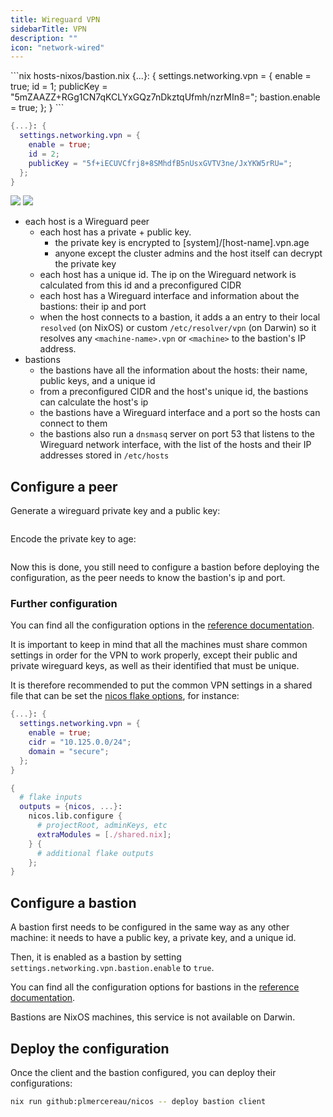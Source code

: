 ```yaml
---
title: Wireguard VPN
sidebarTitle: VPN
description: ""
icon: "network-wired"
---
```


<RequestExample>
```nix hosts-nixos/bastion.nix
{...}: {
  settings.networking.vpn = {
    enable = true;
    id = 1;
    publicKey = "5mZAAZZ+RGg1CN7qKCLYxGQz7nDkztqUfmh/nzrMIn8=";
    bastion.enable = true;
  };
}
```

```nix hosts-nixos/client.nix
{...}: {
  settings.networking.vpn = {
    enable = true;
    id = 2;
    publicKey = "5f+iECUVCfrj8+8SMhdfB5nUsxGVTV3ne/JxYKW5rRU=";
  };
}
```

</RequestExample>

<Frame>
  <img
    style={{ height: "250px" }}
    className="block h-32 dark:hidden"
    src="/images/vpn-light.svg"
  />
  <img
    style={{ height: "250px" }}
    className="hidden h-32 dark:block"
    src="/images/vpn-dark.svg"
  />
</Frame>

- each host is a Wireguard peer
  - each host has a private + public key.
    - the private key is encrypted to [system]/[host-name].vpn.age
    - anyone except the cluster admins and the host itself can decrypt the private key
  - each host has a unique id. The ip on the Wireguard network is calculated from this id and a preconfigured CIDR
  - each host has a Wireguard interface and information about the bastions: their ip and port
  - when the host connects to a bastion, it adds a an entry to their local `resolved` (on NixOS) or custom `/etc/resolver/vpn` (on Darwin) so it resolves any `<machine-name>.vpn` or `<machine>` to the bastion's IP address.
- bastions
  - the bastions have all the information about the hosts: their name, public keys, and a unique id
  - from a preconfigured CIDR and the host's unique id, the bastions can calculate the host's ip
  - the bastions have a Wireguard interface and a port so the hosts can connect to them
  - the bastions also run a `dnsmasq` server on port 53 that listens to the Wireguard network interface, with the list of the hosts and their IP addresses stored in `/etc/hosts`

## Configure a peer

Generate a wireguard private key and a public key:

```bash

```

Encode the private key to age:

```bash

```

Now this is done, you still need to configure a bastion before deploying the configuration, as the peer needs to know the bastion's ip and port.

### Further configuration

You can find all the configuration options in the [reference documentation](/reference/machines/common#settings-networking-vpn-cidr).

It is important to keep in mind that all the machines must share common settings in order for the VPN to work properly, except their public and private wireguard keys, as well as their identified that must be unique.

It is therefore recommended to put the common VPN settings in a shared file that can be set the [nicos flake options](), for instance:

<CodeGroup>

```nix ./shared.nix
{...}: {
  settings.networking.vpn = {
    enable = true;
    cidr = "10.125.0.0/24";
    domain = "secure";
  };
}
```

```nix ./flake.nix
{
  # flake inputs
  outputs = {nicos, ...}:
    nicos.lib.configure {
      # projectRoot, adminKeys, etc
      extraModules = [./shared.nix];
    } {
      # additional flake outputs
    };
}
```

</CodeGroup>

## Configure a bastion

A bastion first needs to be configured in the same way as any other machine: it needs to have a public key, a private key, and a unique id.

Then, it is enabled as a bastion by setting `settings.networking.vpn.bastion.enable` to `true`.

You can find all the configuration options for bastions in the [reference documentation](/reference/machines/nixos#settings-networking-vpn-bastion-enable).

<Info>
  Bastions are NixOS machines, this service is not available on Darwin.
</Info>

## Deploy the configuration

Once the client and the bastion configured, you can deploy their configurations:

```bash
nix run github:plmercereau/nicos -- deploy bastion client
```
